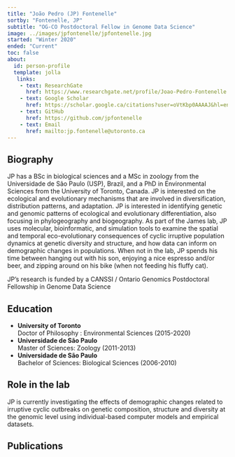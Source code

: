 ```yaml
---
title: "João Pedro (JP) Fontenelle"
sortby: "Fontenelle, JP"
subtitle: "OG-CO Postdoctoral Fellow in Genome Data Science"
image: ../images/jpfontenelle/jpfontenelle.jpg
started: "Winter 2020"
ended: "Current"
toc: false
about:
  id: person-profile
  template: jolla
   links:
    - text: ResearchGate
      href: https://www.researchgate.net/profile/Joao-Pedro-Fontenelle
    - text: Google Scholar
      href: https://scholar.google.ca/citations?user=oVtKbp0AAAAJ&hl=en
    - text: GitHub
      href: https://github.com/jpfontenelle
    - text: Email
      href: mailto:jp.fontenelle@utoronto.ca
---
```


::: {#person-profile}
## Biography

JP has a BSc in biological sciences and a MSc in zoology from the Universidade de São Paulo (USP), Brazil, and a PhD in Environmental Sciences from the University of Toronto, Canada. JP is interested on the ecological and evolutionary mechanisms that are involved in diversification, distribution patterns, and adaptation. JP is interested in identifying genetic and genomic patterns of ecological and evolutionary differentiation, also focusing in phylogeography and biogeography. As part of the James lab, JP uses molecular, bioinformatic, and simulation tools to examine the spatial and temporal eco-evolutionary consequences of cyclic irruptive population dynamics at genetic diversity and structure, and how data can inform on demographic changes in populations. When not in the lab, JP spends his time between hanging out with his son, enjoying a nice espresso and/or beer, and zipping around on his bike (when not feeding his fluffy cat). 

JP’s research is funded by a CANSSI / Ontario Genomics Postdoctoral Fellowship in Genome Data Science

## Education

-   **University of Toronto**<br /> Doctor of Philosophy : Environmental Sciences (2015-2020)
-   **Universidade de São Paulo**<br /> Master of Sciences: Zoology (2011-2013)
-   **Universidade de São Paulo**<br /> Bachelor of Sciences: Biological Sciences (2006-2010)

## Role in the lab

JP is currently investigating the effects of demographic changes related to irruptive cyclic outbreaks on genetic composition, structure and diversity at the genomic level using individual-based computer models and empirical datasets.

## Publications


:::
